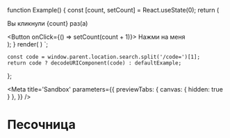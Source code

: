

function Example() {
    const [count, setCount] = React.useState(0);
    return (
        <div>
            <p>Вы кликнули {count} раз(а)</p>
            <Button onClick={() => setCount(count + 1)}>
                Нажми на меня
            </Button>
        </div>
    );
}
render(
    <Example />
)
`;

    const code = window.parent.location.search.split('/code=')[1];
    return code ? decodeURIComponent(code) : defaultExample;
};

<Meta
    title='Sandbox'
    parameters={{
        previewTabs: { canvas: { hidden: true } },
    }}
/>

# Песочница

<Example expanded={true} live={true} code={getCode()} language='jsx' />
